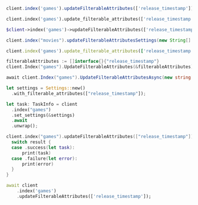 <CodeGroup>

```javascript JS
client.index('games').updateFilterableAttributes(['release_timestamp'])
```

```python Python
client.index('games').update_filterable_attributes(['release_timestamp'])
```

```php PHP
$client->index('games')->updateFilterableAttributes(['release_timestamp']);
```

```java Java
client.index("movies").updateFilterableAttributesSettings(new String[] { "release_timestamp" });
```

```ruby Ruby
client.index('games').update_filterable_attributes(['release_timestamp'])
```

```go Go
filterableAttributes := []interface{}{"release_timestamp"}
client.Index("games").UpdateFilterableAttributes(&filterableAttributes)
```

```csharp C#
await client.Index("games").UpdateFilterableAttributesAsync(new string[] { "release_timestamp" });
```

```rust Rust
let settings = Settings::new()
  .with_filterable_attributes(["release_timestamp"]);

let task: TaskInfo = client
  .index("games")
  .set_settings(&settings)
  .await
  .unwrap();
```

```swift Swift
client.index("games").updateFilterableAttributes(["release_timestamp"]) { (result) in
  switch result {
  case .success(let task):
      print(task)
  case .failure(let error):
      print(error)
  }
}
```

```dart Dart
await client
    .index('games')
    .updateFilterableAttributes(['release_timestamp']);
```
</CodeGroup>